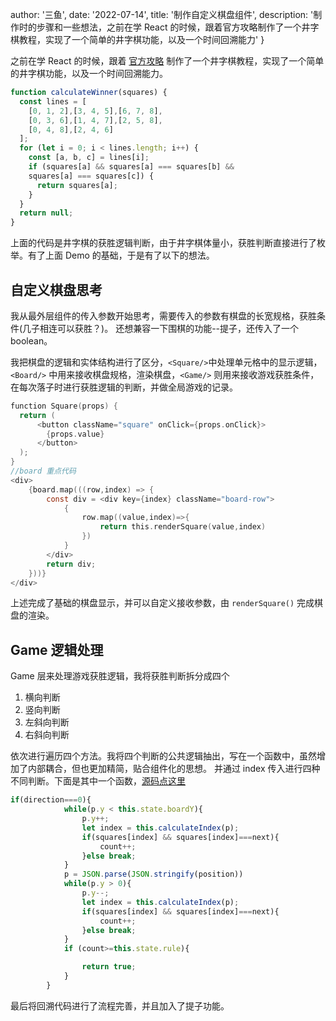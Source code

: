 
  author: '三鱼',
  date: '2022-07-14',
  title: '制作自定义棋盘组件',
  description:
    '制作时的步骤和一些想法，之前在学 React 的时候，跟着官方攻略制作了一个井字棋教程，实现了一个简单的井字棋功能，以及一个时间回溯能力'
}


之前在学 React 的时候，跟着 [官方攻略](https://zh-hans.reactjs.org/tutorial/tutorial.html#what-are-we-building) 制作了一个井字棋教程，实现了一个简单的井字棋功能，以及一个时间回溯能力。

```js
function calculateWinner(squares) {
  const lines = [
    [0, 1, 2],[3, 4, 5],[6, 7, 8],
    [0, 3, 6],[1, 4, 7],[2, 5, 8],
    [0, 4, 8],[2, 4, 6]
  ];
  for (let i = 0; i < lines.length; i++) {
    const [a, b, c] = lines[i];
    if (squares[a] && squares[a] === squares[b] && 
    squares[a] === squares[c]) {
      return squares[a];
    }
  }
  return null;
}
```

上面的代码是井字棋的获胜逻辑判断，由于井字棋体量小，获胜判断直接进行了枚举。有了上面 Demo 的基础，于是有了以下的想法。

## 自定义棋盘思考

我从最外层组件的传入参数开始思考，需要传入的参数有棋盘的长宽规格，获胜条件(几子相连可以获胜？)。
还想兼容一下围棋的功能--提子，还传入了一个 boolean。

我把棋盘的逻辑和实体结构进行了区分，`<Square/>`中处理单元格中的显示逻辑，
`<Board/>` 中用来接收棋盘规格，渲染棋盘，`<Game/>` 则用来接收游戏获胜条件，在每次落子时进行获胜逻辑的判断，并做全局游戏的记录。

```c
function Square(props) {
  return (
      <button className="square" onClick={props.onClick}>
        {props.value}
      </button>
  );
}
//board 重点代码
<div>
    {board.map(((row,index) => {
        const div = <div key={index} className="board-row">
            {
                row.map((value,index)=>{
                    return this.renderSquare(value,index)
                })
            }
        </div>
        return div;
    }))}
</div>
```

上述完成了基础的棋盘显示，并可以自定义接收参数，由 `renderSquare()` 完成棋盘的渲染。

## Game 逻辑处理

Game 层来处理游戏获胜逻辑，我将获胜判断拆分成四个

1. 横向判断
2. 竖向判断
3. 左斜向判断
4. 右斜向判断

依次进行遍历四个方法。我将四个判断的公共逻辑抽出，写在一个函数中，虽然增加了内部耦合，但也更加精简，贴合组件化的思想。
并通过 index 传入进行四种不同判断。下面是其中一个函数，[源码点这里](https://github.com/81163954/five-in-a-row)
```js
if(direction===0){
            while(p.y < this.state.boardY){
                p.y++;
                let index = this.calculateIndex(p);
                if(squares[index] && squares[index]===next){
                    count++;
                }else break;
            }
            p = JSON.parse(JSON.stringify(position))
            while(p.y > 0){
                p.y--;
                let index = this.calculateIndex(p);
                if(squares[index] && squares[index]===next){
                    count++;
                }else break;
            }
            if (count>=this.state.rule){

                return true;
            }
        }
```

最后将回溯代码进行了流程完善，并且加入了提子功能。